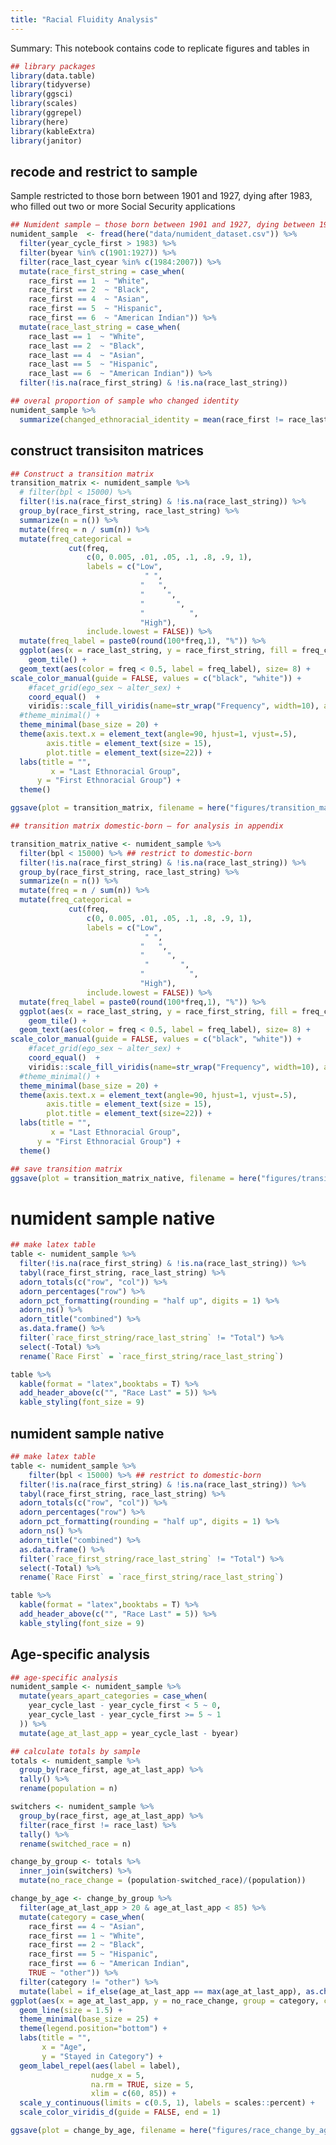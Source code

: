```yaml
---
title: "Racial Fluidity Analysis"
---
```


Summary: This notebook contains code to replicate figures and tables in 



```r
## library packages 
library(data.table)
library(tidyverse)
library(ggsci)
library(scales)
library(ggrepel)
library(here)
library(kableExtra)
library(janitor)
```

## recode and restrict to sample 

Sample restricted to those born between 1901 and 1927, dying after 1983, who filled out two or more Social Security applications 

```r
## Numident sample — those born between 1901 and 1927, dying between 1988 and 2005, who filled out two or more Social Security applications 
numident_sample  <- fread(here("data/numident_dataset.csv")) %>% 
  filter(year_cycle_first > 1983) %>% 
  filter(byear %in% c(1901:1927)) %>% 
  filter(race_last_cyear %in% c(1984:2007)) %>% 
  mutate(race_first_string = case_when(
    race_first == 1  ~ "White",
    race_first == 2  ~ "Black",
    race_first == 4  ~ "Asian",
    race_first == 5  ~ "Hispanic",
    race_first == 6  ~ "American Indian")) %>% 
  mutate(race_last_string = case_when(
    race_last == 1  ~ "White",
    race_last == 2  ~ "Black",
    race_last == 4  ~ "Asian",
    race_last == 5  ~ "Hispanic",
    race_last == 6  ~ "American Indian")) %>% 
  filter(!is.na(race_first_string) & !is.na(race_last_string))

## overal proportion of sample who changed identity 
numident_sample %>% 
  summarize(changed_ethnoracial_identity = mean(race_first != race_last))
```

## construct transisiton matrices 

```r
## Construct a transition matrix 
transition_matrix <- numident_sample %>%
  # filter(bpl < 15000) %>% 
  filter(!is.na(race_first_string) & !is.na(race_last_string)) %>% 
  group_by(race_first_string, race_last_string) %>%
  summarize(n = n()) %>% 
  mutate(freq = n / sum(n)) %>% 
  mutate(freq_categorical =
             cut(freq,
                 c(0, 0.005, .01, .05, .1, .8, .9, 1), 
                 labels = c("Low",
                              " ", 
                             "   ",
                             "     ",
                             "       ",
                             "          ",
                             "High"),
                 include.lowest = FALSE)) %>% 
  mutate(freq_label = paste0(round(100*freq,1), "%")) %>% 
  ggplot(aes(x = race_last_string, y = race_first_string, fill = freq_categorical)) + 
    geom_tile() +
  geom_text(aes(color = freq < 0.5, label = freq_label), size= 8) +
scale_color_manual(guide = FALSE, values = c("black", "white")) +
    #facet_grid(ego_sex ~ alter_sex) +
    coord_equal()  + 
    viridis::scale_fill_viridis(name=str_wrap("Frequency", width=10), alpha = 1, na.value="grey", discrete = T) +
  #theme_minimal() +
  theme_minimal(base_size = 20) +
  theme(axis.text.x = element_text(angle=90, hjust=1, vjust=.5),
        axis.title = element_text(size = 15),
        plot.title = element_text(size=22)) + 
  labs(title = "",
         x = "Last Ethnoracial Group",
      y = "First Ethnoracial Group") + 
  theme()

ggsave(plot = transition_matrix, filename = here("figures/transition_matrix_all.png"), width = 11, height = 11)

## transition matrix domestic-born — for analysis in appendix 

transition_matrix_native <- numident_sample %>%
  filter(bpl < 15000) %>% ## restrict to domestic-born 
  filter(!is.na(race_first_string) & !is.na(race_last_string)) %>% 
  group_by(race_first_string, race_last_string) %>%
  summarize(n = n()) %>% 
  mutate(freq = n / sum(n)) %>% 
  mutate(freq_categorical =
             cut(freq,
                 c(0, 0.005, .01, .05, .1, .8, .9, 1), 
                 labels = c("Low",
                              " ", 
                             "   ",
                             "     ",
                              "       ",
                             "          ",
                             "High"),
                 include.lowest = FALSE)) %>% 
  mutate(freq_label = paste0(round(100*freq,1), "%")) %>% 
  ggplot(aes(x = race_last_string, y = race_first_string, fill = freq_categorical)) + 
    geom_tile() +
  geom_text(aes(color = freq < 0.5, label = freq_label), size= 8) +
scale_color_manual(guide = FALSE, values = c("black", "white")) +
    #facet_grid(ego_sex ~ alter_sex) +
    coord_equal()  + 
    viridis::scale_fill_viridis(name=str_wrap("Frequency", width=10), alpha = 1, na.value="grey", discrete = T) +
  #theme_minimal() +
  theme_minimal(base_size = 20) +
  theme(axis.text.x = element_text(angle=90, hjust=1, vjust=.5),
        axis.title = element_text(size = 15),
        plot.title = element_text(size=22)) + 
  labs(title = "",
         x = "Last Ethnoracial Group",
      y = "First Ethnoracial Group") + 
  theme()

## save transition matrix 
ggsave(plot = transition_matrix_native, filename = here("figures/transition_matrix_native.png"), width = 11, height = 11)
```

# numident sample native 

```r
## make latex table 
table <- numident_sample %>%
  filter(!is.na(race_first_string) & !is.na(race_last_string)) %>% 
  tabyl(race_first_string, race_last_string) %>%
  adorn_totals(c("row", "col")) %>%
  adorn_percentages("row") %>% 
  adorn_pct_formatting(rounding = "half up", digits = 1) %>%
  adorn_ns() %>%
  adorn_title("combined") %>% 
  as.data.frame() %>% 
  filter(`race_first_string/race_last_string` != "Total") %>% 
  select(-Total) %>% 
  rename(`Race First` = `race_first_string/race_last_string`)

table %>% 
  kable(format = "latex",booktabs = T) %>%
  add_header_above(c("", "Race Last" = 5)) %>%
  kable_styling(font_size = 9)
```

## numident sample native 

```r
## make latex table 
table <- numident_sample %>%
    filter(bpl < 15000) %>% ## restrict to domestic-born 
  filter(!is.na(race_first_string) & !is.na(race_last_string)) %>% 
  tabyl(race_first_string, race_last_string) %>%
  adorn_totals(c("row", "col")) %>%
  adorn_percentages("row") %>% 
  adorn_pct_formatting(rounding = "half up", digits = 1) %>%
  adorn_ns() %>%
  adorn_title("combined") %>% 
  as.data.frame() %>% 
  filter(`race_first_string/race_last_string` != "Total") %>% 
  select(-Total) %>% 
  rename(`Race First` = `race_first_string/race_last_string`)

table %>% 
  kable(format = "latex",booktabs = T) %>%
  add_header_above(c("", "Race Last" = 5)) %>%
  kable_styling(font_size = 9)
```



## Age-specific analysis 

```r
## age-specific analysis 
numident_sample <- numident_sample %>% 
  mutate(years_apart_categories = case_when(
    year_cycle_last - year_cycle_first < 5 ~ 0,
    year_cycle_last - year_cycle_first >= 5 ~ 1
  )) %>% 
  mutate(age_at_last_app = year_cycle_last - byear)

## calculate totals by sample 
totals <- numident_sample %>% 
  group_by(race_first, age_at_last_app) %>% 
  tally() %>% 
  rename(population = n)

switchers <- numident_sample %>% 
  group_by(race_first, age_at_last_app) %>% 
  filter(race_first != race_last) %>% 
  tally() %>% 
  rename(switched_race = n)

change_by_group <- totals %>% 
  inner_join(switchers) %>% 
  mutate(no_race_change = (population-switched_race)/(population))

change_by_age <- change_by_group %>% 
  filter(age_at_last_app > 20 & age_at_last_app < 85) %>% 
  mutate(category = case_when(
    race_first == 4 ~ "Asian",
    race_first == 1 ~ "White",
    race_first == 2 ~ "Black",
    race_first == 5 ~ "Hispanic",
    race_first == 6 ~ "American Indian",
    TRUE ~ "other")) %>% 
  filter(category != "other") %>% 
  mutate(label = if_else(age_at_last_app == max(age_at_last_app), as.character(category), NA_character_)) %>%
ggplot(aes(x = age_at_last_app, y = no_race_change, group = category, color = category))+ 
  geom_line(size = 1.5) +
  theme_minimal(base_size = 25) +
  theme(legend.position="bottom") +
  labs(title = "",
       x = "Age", 
       y = "Stayed in Category") + 
  geom_label_repel(aes(label = label),
                  nudge_x = 5,
                  na.rm = TRUE, size = 5, 
                  xlim = c(60, 85)) + 
  scale_y_continuous(limits = c(0.5, 1), labels = scales::percent) + 
  scale_color_viridis_d(guide = FALSE, end = 1)

ggsave(plot = change_by_age, filename = here("figures/race_change_by_age.png"), height = 10, width = 12)
```



